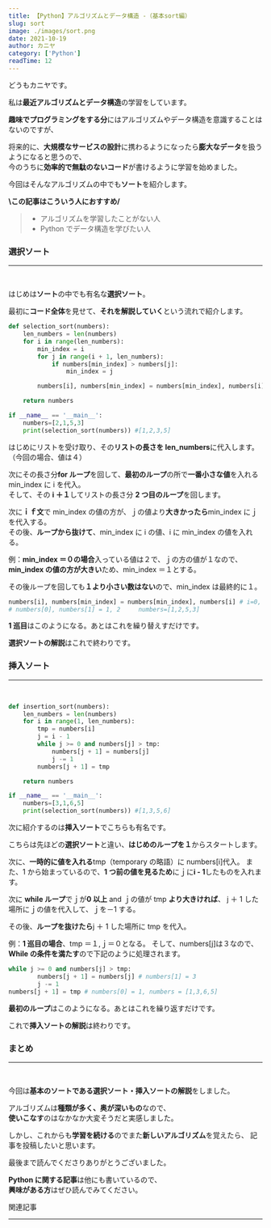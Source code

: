```yaml
---
title: 【Python】アルゴリズムとデータ構造 -（基本sort編）
slug: sort
image: ./images/sort.png
date: 2021-10-19
author: カニヤ
category: ['Python']
readTime: 12
---
```



どうもカニヤです。

私は**最近アルゴリズムとデータ構造**の学習をしています。

**趣味でプログラミングをする分**にはアルゴリズムやデータ構造を意識することはないのですが、

将来的に、**大規模なサービスの設計**に携わるようになったら**膨大なデータ**を扱うようになると思うので、<br/>
今のうちに**効率的で無駄のないコード**が書けるように学習を始めました。

今回はそんなアルゴリズムの中でも**ソート**を紹介します。

**\この記事はこういう人におすすめ/**

<blockquote display="info">

- アルゴリズムを学習したことがない人
- Python でデータ構造を学びたい人

</blockquote>

### 選択ソート

---

<br />

はじめは**ソート**の中でも有名な**選択ソート**。

最初に**コード全体**を見せて、**それを解説していく**という流れで紹介します。

```python
def selection_sort(numbers):
    len_numbers = len(numbers)
    for i in range(len_numbers):
        min_index = i
        for j in range(i + 1, len_numbers):
            if numbers[min_index] > numbers[j]:
                min_index = j

        numbers[i], numbers[min_index] = numbers[min_index], numbers[i]

    return numbers

if __name__ == '__main__':
    numbers=[2,1,5,3]
    print(selection_sort(numbers)) #[1,2,3,5]
```

はじめにリストを受け取り、その**リストの長さを len_numbers**に代入します。（今回の場合、値は４）

次にその長さ分**for ループ**を回して、**最初のループ**の所で**一番小さな値**を入れる min_index に i を代入。<br/>
そして、その **i ＋１**してリストの長さ分 **2 つ目のループ**を回します。

次に**ｉｆ文**で min_index の値の方が、ｊの値より**大きかったら**min_index にｊを代入する。<br/>
その後、**ループから抜けて**、min_index に i の値、i に min_index の値を入れる。

例：**min_index ＝０の場合**入っている値は２で、ｊの方の値が１なので、
**min_index の値の方が大きい**ため、min_index ＝１とする。

その後ループを回しても**１より小さい数はない**ので、min_index は最終的に１。

```python
numbers[i], numbers[min_index] = numbers[min_index], numbers[i] # i=0, min_index=1
# numbers[0], numbers[1] = 1, 2     numbers=[1,2,5,3]
```

**1 巡目**はこのようになる。あとはこれを繰り替えすだけです。

**選択ソートの解説**はこれで終わりです。

### 挿入ソート

---

<br />

```python
def insertion_sort(numbers):
    len_numbers = len(numbers)
    for i in range(1, len_numbers):
        tmp = numbers[i]
        j = i - 1
        while j >= 0 and numbers[j] > tmp:
            numbers[j + 1] = numbers[j]
            j -= 1
        numbers[j + 1] = tmp

    return numbers

if __name__ == '__main__':
    numbers=[3,1,6,5]
    print(selection_sort(numbers)) #[1,3,5,6]
```

次に紹介するのは**挿入ソート**でこちらも有名です。

こちらは先ほどの**選択ソート**と違い、**はじめのループを１**からスタートします。

次に、**一時的に値を入れる**tmp（temporary の略語）に numbers[i]代入。
また、1 から始まっているので、**1 つ前の値を見るため**にｊに**i - 1**したものを入れます。

次に **while ループ**でｊが**0 以上** and ｊの値が tmp **より大きければ**、
j ＋ 1 した場所にｊの値を代入して、ｊを－1 する。

その後、**ループを抜けたら**j ＋ 1 した場所に tmp を代入。

例：**1 巡目の場合**、tmp ＝１,ｊ＝０となる。
そして、numbers[j]は３なので、**While の条件を満たす**ので下記のように処理されます。

```python
while j >= 0 and numbers[j] > tmp:
        numbers[j + 1] = numbers[j] # numbers[1] = 3
        j -= 1
numbers[j + 1] = tmp # numbers[0] = 1, numbers = [1,3,6,5]
```

**最初のループ**はこのようになる。あとはこれを繰り返すだけです。

これで**挿入ソートの解説**は終わりです。

### まとめ

---

<br />

今回は**基本のソートである選択ソート・挿入ソートの解説**をしました。

アルゴリズムは**種類が多く、奥が深いもの**なので、<br/>
**使いこなす**のはなかなか大変そうだと実感しました。

しかし、これからも**学習を続ける**のでまた**新しいアルゴリズム**を覚えたら、
記事を投稿したいと思います。

最後まで読んでくださりありがとうございました。

**Python に関する記事**は他にも書いているので、<br/>
**興味がある方**はぜひ読んでみてください。

<Link to="/category/Python" className="btn center-btn">
  関連記事
</Link>

---
